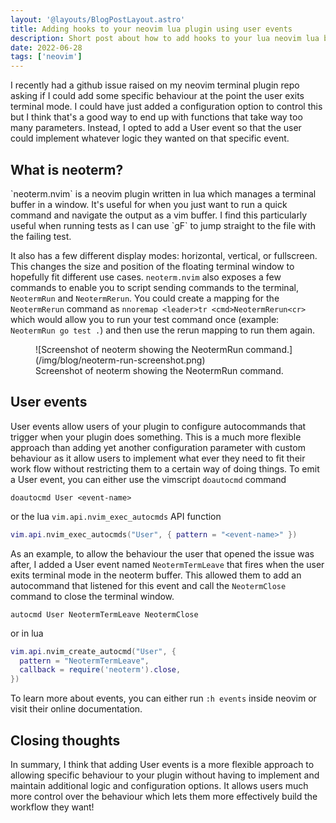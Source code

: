 ```yaml
---
layout: '@layouts/BlogPostLayout.astro'
title: Adding hooks to your neovim lua plugin using user events
description: Short post about how to add hooks to your lua neovim lua by firing user events at key points.
date: 2022-06-28
tags: ['neovim']
---
```



I recently had a <Link external href="https://github.com/itmecho/neoterm.nvim/issues/4">github issue</Link> raised on my <Link external href="https://github.com/itmecho/neoterm.nvim">neovim terminal plugin</Link> repo asking if I could add some specific behaviour at the point the user exits terminal mode. I could have just added a configuration option to control this but I think that's a good way to end up with functions that take way too many parameters. Instead, I opted to add a User event so that the user could implement whatever logic they wanted on that specific event.

## What is neoterm?

<Link external href="https://github.com/itmecho/neoterm.nvim">`neoterm.nvim`</Link> is a neovim plugin written in lua which manages a terminal buffer in a window. It's useful for when you just want to run a quick command and navigate the output as a vim buffer. I find this particularly useful when running tests as I can use `gF` to jump straight to the file with the failing test.

It also has a few different display modes: horizontal, vertical, or fullscreen. This changes the size and position of the floating terminal window to hopefully fit different use cases. `neoterm.nvim` also exposes a few commands to enable you to script sending commands to the terminal, `NeotermRun` and `NeotermRerun`. You could create a mapping for the `NeotermRerun` command as `nnoremap <leader>tr <cmd>NeotermRerun<cr>` which would allow you to run your test command once (example: `NeotermRun go test .`) and then use the rerun mapping to run them again.

<figure>
	![Screenshot of neoterm showing the NeotermRun command.](/img/blog/neoterm-run-screenshot.png)
	<figcaption>Screenshot of neoterm showing the NeotermRun command.</figcaption>
</figure>

## User events
User events allow users of your plugin to configure autocommands that trigger when your plugin does something. This is a much more flexible approach than adding yet another configuration parameter with custom behaviour as it allow users to implement what ever they need to fit their work flow without restricting them to a certain way of doing things. To emit a User event, you can either use the vimscript <Link external href="https://neovim.io/doc/user/autocmd.html#:doautocmd">`doautocmd` command</Link>

```vim
doautocmd User <event-name>
```

or the <Link external href="https://neovim.io/doc/user/api.html#nvim_exec_autocmds()">lua `vim.api.nvim_exec_autocmds` API function</Link>

```lua
vim.api.nvim_exec_autocmds("User", { pattern = "<event-name>" })
```

As an example, to allow the behaviour the user that opened the issue was after, I added a User event named `NeotermTermLeave` that fires when the user exits terminal mode in the neoterm buffer. This allowed them to add an autocommand that listened for this event and call the `NeotermClose` command to close the terminal window.

```vim
autocmd User NeotermTermLeave NeotermClose
```

or in lua

```lua
vim.api.nvim_create_autocmd("User", {
  pattern = "NeotermTermLeave",
  callback = require('neoterm').close,
})
```

To learn more about events, you can either run `:h events` inside neovim or visit their <Link external href="https://neovim.io/doc/user/autocmd.html#events">online documentation</Link>.

## Closing thoughts
In summary, I think that adding User events is a more flexible approach to allowing specific behaviour to your plugin without having to implement and maintain additional logic and configuration options. It allows users much more control over the behaviour which lets them more effectively build the workflow they want!
